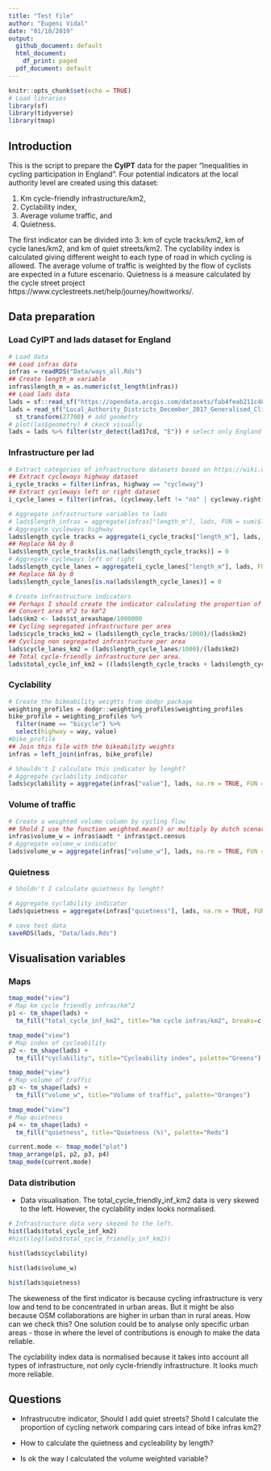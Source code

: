 ```yaml
---
title: "Test file"
author: "Eugeni Vidal"
date: "01/10/2019"
output:
  github_document: default
  html_document:
    df_print: paged
  pdf_document: default
---
```


```r
knitr::opts_chunk$set(echo = TRUE)
# Load libraries
library(sf)
library(tidyverse)
library(tmap)
```

## Introduction
  
This is the script to prepare the **CyIPT** data for the paper "Inequalities in cycling participation in England". Four potential indicators at the local authority level are created using this dataset: 

(1) Km cycle-friendly infrastructure/km2, 
(2) Cyclability index, 
(3) Average volume traffic, and 
(4) Quietness.

The first indicator can be divided into 3: km of cycle tracks/km2, km of cycle lanes/km2, and km of quiet streets/km2. The cyclability index is calculated giving different weight to each type of road in which cycling is allowed. The average volume of traffic is weighted by the flow of cyclists are expected in a future escenario. Quietness is a measure calculated by the cycle street project https://www.cyclestreets.net/help/journey/howitworks/.

## Data preparation

### Load CyIPT and lads dataset for England

```r
# Load data
## Load infras data
infras = readRDS("Data/ways_all.Rds")
## Create length_m variable
infras$length_m = as.numeric(st_length(infras))
## Load lads data
lads = sf::read_sf("https://opendata.arcgis.com/datasets/fab4feab211c4899b602ecfbfbc420a3_3.geojson")
lads = read_sf("Local_Authority_Districts_December_2017_Generalised_Clipped_Boundaries_in_United_Kingdom_WGS84.geojson") %>% 
  st_transform(27700) # add geometry
# plot(las$geometry) # ckeck visually
lads = lads %>% filter(str_detect(lad17cd, "E")) # select only England
```

### Infrastructure per lad

```r
# Extract categories of infrastructure datasets based on https://wiki.openstreetmap.org/wiki/Bicycle#cite_note-anyroad-1. 
## Extract cycleways highway dataset
i_cycle_tracks = filter(infras, highway == "cycleway") 
## Extract cycleways left or right dataset
i_cycle_lanes = filter(infras, (cycleway.left != "no" | cycleway.right != "no") & highway != "cycleway")
```

```r
# Aggregate infrastructure variables to lads
# lads$length_infras = aggregate(infras["length_m"], lads, FUN = sum)$length_m
# Aggregate cycleways highway
lads$length_cycle_tracks = aggregate(i_cycle_tracks["length_m"], lads, FUN = sum)$length_m
## Replace NA by 0
lads$length_cycle_tracks[is.na(lads$length_cycle_tracks)] = 0
# Aggregate cycleways left or right
lads$length_cycle_lanes = aggregate(i_cycle_lanes["length_m"], lads, FUN = sum)$length_m
## Replace NA by 0
lads$length_cycle_lanes[is.na(lads$length_cycle_lanes)] = 0
```

```r
# Create infrastructure indicators
## Perhaps I should create the indicator calculating the proportion of network which is cyclist
## Convert area m^2 to km^2
lads$km2 <- lads$st_areashape/1000000
## Cycling segregated infrastructure per area
lads$cycle_tracks_km2 = (lads$length_cycle_tracks/1000)/(lads$km2)
## Cycling non segregated infrastructure per area
lads$cycle_lanes_km2 = (lads$length_cycle_lanes/1000)/(lads$km2)
## Total cycle-friendly infrastructure per area.
lads$total_cycle_inf_km2 = ((lads$length_cycle_tracks + lads$length_cycle_lanes)/1000)/(lads$km2)
```

### Cyclability

```r
# Create the bikeability weights from dodgr package
weighting_profiles = dodgr::weighting_profiles$weighting_profiles
bike_profile = weighting_profiles %>%
  filter(name == "bicycle") %>%
  select(highway = way, value)
#bike_profile
## Join this file with the bikeability weights
infras = left_join(infras, bike_profile)
```

```r
# Shouldn't I calculate this indicator by lenght?
# Aggregate cyclability indicator
lads$cyclability = aggregate(infras["value"], lads, na.rm = TRUE, FUN = mean)$value
```

### Volume of traffic

```r
# Create a weighted volume column by cycling flow
## Shold I use the function weighted.mean() or multiply by dutch scenario as Robin suggested?
infras$volume_w = infras$aadt * infras$pct.census
# Aggregate volume_w indicator
lads$volume_w = aggregate(infras["volume_w"], lads, na.rm = TRUE, FUN = mean)$volume_w
```

### Quietness

```r
# Sholdn't I calculate quietness by lenght?

# Aggregate cyclability indicator
lads$quietness = aggregate(infras["quietness"], lads, na.rm = TRUE, FUN = mean)$quietness
```

```r
# save test data
saveRDS(lads, "Data/lads.Rds")
```

## Visualisation variables

### Maps

```r
tmap_mode("view")
# Map km cycle friendly infras/km^2
p1 <- tm_shape(lads) +
  tm_fill("total_cycle_inf_km2", title="km cycle infras/km2", breaks=c(seq(0, 2, by=0.25), Inf), palette="Blues")
```

```r
tmap_mode("view")
# Map index of cycleability
p2 <- tm_shape(lads) +
  tm_fill("cyclability", title="Cycleability index", palette="Greens")
```

```r
tmap_mode("view")
# Map volume of traffic
p3 <- tm_shape(lads) +
  tm_fill("volume_w", title="Volume of traffic", palette="Oranges")
```

```r
tmap_mode("view")
# Map quietness
p4 <- tm_shape(lads) +
  tm_fill("quietness", title="Quietness (%)", palette="Reds")
```

```r
current.mode <- tmap_mode("plot")
tmap_arrange(p1, p2, p3, p4)
tmap_mode(current.mode) 
```

### Data distribution

- Data visualisation. The total_cycle_friendly_inf_km2 data is very skewed to the left. However, the cyclability index looks normalised. 

```r
# Infrastructure data very skezed to the left. 
hist(lads$total_cycle_inf_km2)
#hist(log(lads$total_cycle_friendly_inf_km2))
```

```r
hist(lads$cyclability)
```

```r
hist(lads$volume_w)
```

```r
hist(lads$quietness)
```

The skeweness of the first indicator is because cycling infrastructure is very low and tend to be concentrated in urban areas. But it might be also because OSM collaborations are higher in urban than in rural areas. How can we check this? One solution could be to analyse only specific urban areas - those in where the level of contributions is enough to make the data reliable.

The cyclability index data is normalised because it takes into account all types of infrastructure, not only cycle-friendly infrastructure. It looks much more reliable.

## Questions

- Infrastrucutre indicator, Should I add quiet streets? Shold I calculate the proportion of cycling network comparing cars intead of bike infras km2?

- How to calculate the quietness and cycleability by length?

- Is ok the way I calculated the volume weighted variable? 